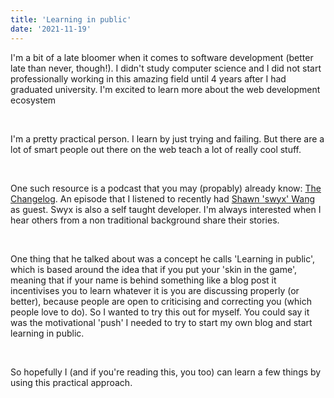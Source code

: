 ```yaml
---
title: 'Learning in public'
date: '2021-11-19'
---
```


I'm a bit of a late bloomer when it comes to software development (better late
than never, though!). I didn't study computer science and I did not start
professionally working in this amazing field until 4 years after I had graduated
university. I'm excited to learn more about the web development ecosystem

<br />

I'm a pretty practical person. I learn by just trying and failing. But there are
a lot of smart people out there on the web teach a lot of really cool stuff.

<br />

One such resource is a podcast that you may (propably) already know: [The Changelog](https://changelog.com/).
An episode that I listened to recently had [Shawn 'swyx' Wang](https://twitter.com/swyx) as guest. Swyx is also
a self taught developer. I'm always interested when I hear others from a non traditional
background share their stories.

<br />

One thing that he talked about was a concept he calls 'Learning in public', which
is based around the idea that if you put your 'skin in the game', meaning that if
your name is behind something like a blog post it incentivises you to learn whatever
it is you are discussing properly (or better), because people are open to criticising
and correcting you (which people love to do). So I wanted to try this out for myself.
You could say it was the motivational 'push' I needed to try to start my own blog
and start learning in public.

<br />

So hopefully I (and if you're reading this, you too) can learn a few things by using
this practical approach.
